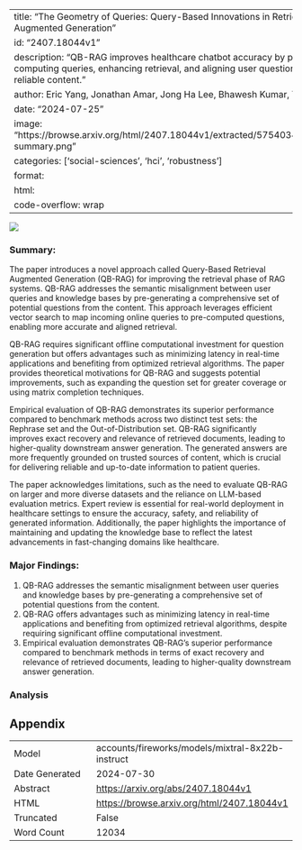 
---
title: "The Geometry of Queries: Query-Based Innovations in Retrieval-Augmented Generation"
id: "2407.18044v1"
description: "QB-RAG improves healthcare chatbot accuracy by pre-computing queries, enhancing retrieval, and aligning user questions with reliable content."
author: Eric Yang, Jonathan Amar, Jong Ha Lee, Bhawesh Kumar, Yugang Jia
date: "2024-07-25"
image: "https://browse.arxiv.org/html/2407.18044v1/extracted/5754034/images/cc-summary.png"
categories: ['social-sciences', 'hci', 'robustness']
format:
  html:
    code-overflow: wrap
---

![](https://browse.arxiv.org/html/2407.18044v1/extracted/5754034/images/cc-summary.png)

### Summary:

The paper introduces a novel approach called Query-Based Retrieval Augmented Generation (QB-RAG) for improving the retrieval phase of RAG systems. QB-RAG addresses the semantic misalignment between user queries and knowledge bases by pre-generating a comprehensive set of potential questions from the content. This approach leverages efficient vector search to map incoming online queries to pre-computed questions, enabling more accurate and aligned retrieval.

QB-RAG requires significant offline computational investment for question generation but offers advantages such as minimizing latency in real-time applications and benefiting from optimized retrieval algorithms. The paper provides theoretical motivations for QB-RAG and suggests potential improvements, such as expanding the question set for greater coverage or using matrix completion techniques.

Empirical evaluation of QB-RAG demonstrates its superior performance compared to benchmark methods across two distinct test sets: the Rephrase set and the Out-of-Distribution set. QB-RAG significantly improves exact recovery and relevance of retrieved documents, leading to higher-quality downstream answer generation. The generated answers are more frequently grounded on trusted sources of content, which is crucial for delivering reliable and up-to-date information to patient queries.

The paper acknowledges limitations, such as the need to evaluate QB-RAG on larger and more diverse datasets and the reliance on LLM-based evaluation metrics. Expert review is essential for real-world deployment in healthcare settings to ensure the accuracy, safety, and reliability of generated information. Additionally, the paper highlights the importance of maintaining and updating the knowledge base to reflect the latest advancements in fast-changing domains like healthcare.

### Major Findings:

1. QB-RAG addresses the semantic misalignment between user queries and knowledge bases by pre-generating a comprehensive set of potential questions from the content.
2. QB-RAG offers advantages such as minimizing latency in real-time applications and benefiting from optimized retrieval algorithms, despite requiring significant offline computational investment.
3. Empirical evaluation demonstrates QB-RAG's superior performance compared to benchmark methods in terms of exact recovery and relevance of retrieved documents, leading to higher-quality downstream answer generation.

### Analysis

## Appendix

|          |          |
|----------|----------|
| Model     | accounts/fireworks/models/mixtral-8x22b-instruct       |
| Date Generated     | 2024-07-30       |
| Abstract | [https://arxiv.org/abs/2407.18044v1](https://arxiv.org/abs/2407.18044v1)        |
| HTML     | [https://browse.arxiv.org/html/2407.18044v1](https://browse.arxiv.org/html/2407.18044v1)       |
| Truncated       | False       |
| Word Count       | 12034       |